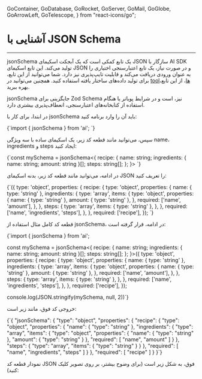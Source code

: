   GoContainer,
  GoDatabase,
  GoRocket,
  GoServer,
  GoMail,
  GoGlobe,
  GoArrowLeft,
  GoTelescope,
} from "react-icons/go";


<Layout>
<Head>
<title>مستندات آشنایی با JSON Schema - لیارا</title>
<meta property="og:title" content="مستندات خدمات رایانش ابری لیارا" />
<meta property="og:description" content="مستندات مربوط به آشنایی با JSON Schema در AI SDK در سرویس هوش مصنوعی لیارا"  />
<meta property="og:image" content="https://media.liara.ir/logos/liara-poster.jpg" />
</Head>


# آشنایی با JSON Schema
<hr className="mb-2" />

<Important>jsonSchema</Important> یک تابع کمکی است که یک آبجکت اسکیمای JSON سازگار با AI SDK تولید می‌کند. این تابع اسکیمای JSON و در صورت نیاز، یک تابع اعتبارسنجی اختیاری را به عنوان ورودی دریافت می‌کند و قابلیت تایپ‌پذیری نیز دارد.
شما می‌توانید از این تابع، برای تولید داده‌های ساختار یافته استفاده کنید. همچنین می‌توانید در <a href="" className="text-[#2196f3]">toolها</a>، از این تابع، بهره ببرید. 

<Important>jsonSchema</Important> جایگزینی برای <Important>Zod Schema</Important> نیز، است و در شرایط پویاتر یا هنگام استفاده از کتابخانه‌های اعتبارسنجی، انعطاف‌پذیری بیشتری دارد.


<Section id='example' title='مثال استفاده' />

در ابتدا، برای کار با <Important>jsonSchema</Important> باید آن را وارد برنامه کنید:

<div className="h-4" />
<div dir="ltr">
<Highlight className="ts">
{`import { jsonSchema } from 'ai';
`}
</Highlight>
</div>
<div className="h-4" />

سپس، می‌توانید مانند قطعه کد زیر، یک اسکیمای ساده با سه ویژگی <Important>name</Important>، <Important>ingredients</Important> و <Important>steps</Important> ایجاد کنید:


<div className="h-4" />
<div dir="ltr">
<Highlight className="js">
{`const mySchema = jsonSchema<{
  recipe: {
    name: string;
    ingredients: { name: string; amount: string }[];
    steps: string[];
  };
}>
`}
</Highlight>
</div>
<div className="h-4" />

در ادامه، می‌توانید مانند قطعه کد زیر، بدنه اسکیمای JSON را تعریف کنید:

<div className="h-4" />
<div dir="ltr">
<Highlight className="js">
{`({
  type: 'object',
  properties: {
    recipe: {
      type: 'object',
      properties: {
        name: { type: 'string' },
        ingredients: {
          type: 'array',
          items: {
            type: 'object',
            properties: {
              name: { type: 'string' },
              amount: { type: 'string' },
            },
            required: ['name', 'amount'],
          },
        },
        steps: {
          type: 'array',
          items: { type: 'string' },
        },
      },
      required: ['name', 'ingredients', 'steps'],
    },
  },
  required: ['recipe'],
});
`}
</Highlight>
</div>
<div className="h-4" />

قطعه کد کامل مثال استفاده از <Important>jsonSchema</Important>، در ادامه، قرار گرفته است: 

<div className="h-4" />
<div dir="ltr">
<Highlight className="js">
{`import { jsonSchema } from 'ai';

const mySchema = jsonSchema<{
  recipe: {
    name: string;
    ingredients: { name: string; amount: string }[];
    steps: string[];
  };
}>({
  type: 'object',
  properties: {
    recipe: {
      type: 'object',
      properties: {
        name: { type: 'string' },
        ingredients: {
          type: 'array',
          items: {
            type: 'object',
            properties: {
              name: { type: 'string' },
              amount: { type: 'string' },
            },
            required: ['name', 'amount'],
          },
        },
        steps: {
          type: 'array',
          items: { type: 'string' },
        },
      },
      required: ['name', 'ingredients', 'steps'],
    },
  },
  required: ['recipe'],
});

console.log(JSON.stringify(mySchema, null, 2))`}
</Highlight>
</div>
<div className="h-4" />

خروجی کد فوق، مانند زیر است: 


<div className="h-4" />
<div dir="ltr">
<Highlight className="json">
{`{
  "jsonSchema": {
    "type": "object",
    "properties": {
      "recipe": {
        "type": "object",
        "properties": {
          "name": {
            "type": "string"
          },
          "ingredients": {
            "type": "array",
            "items": {
              "type": "object",
              "properties": {
                "name": {
                  "type": "string"
                },
                "amount": {
                  "type": "string"
                }
              },
              "required": [
                "name",
                "amount"
              ]
            }
          },
          "steps": {
            "type": "array",
            "items": {
              "type": "string"
            }
          }
        },
        "required": [
          "name",
          "ingredients",
          "steps"
        ]
      }
    },
    "required": [
      "recipe"
    ]
  }
}`}
</Highlight>
</div>
<div className="h-4" />

<p>
نمودار قطعه کد JSON فوق، به شکل زیر است (برای وضوح بیشتر، بر روی تصویر کلیک کنید):
</p>
<div className="h-2" />
<LightboxImage 
    src="https://media.liara.ir/ai/ai-sdk/json-schema.svg"
    alt="completion output"
/>    

</Layout>